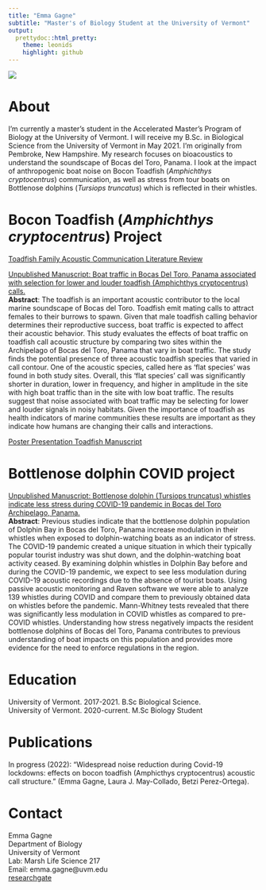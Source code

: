 ```yaml
---
title: "Emma Gagne"
subtitle: "Master's of Biology Student at the University of Vermont"
output: 
  prettydoc::html_pretty:
    theme: leonids
    highlight: github
---
```

![](headshot.jpg)

# About

I'm currently a master's student in the Accelerated Master's Program of Biology at the University of Vermont. I will receive my B.Sc. in Biological Science from the University of Vermont in May 2021. I'm originally from Pembroke, New Hampshire. My research focuses on bioacoustics to understand the soundscape of Bocas del Toro, Panama. I look at the impact of anthropogenic boat noise on Bocon Toadfish (*Amphichthys cryptocentrus*) communication, as well as stress from tour boats on Bottlenose dolphins (*Tursiops truncatus*) which is reflected in their whistles.

# Bocon Toadfish (*Amphichthys cryptocentrus*) Project

[Toadfish Family Acoustic Communication Literature Review](Toadfish Review.pdf)  

[Unpublished Manuscript: Boat traffic in Bocas Del Toro, Panama associated with selection for lower and louder toadfish (Amphichthys cryptocentrus) calls.](Final Manuscript - Emma Gagne.pdf)  
**Abstract**: The toadfish is an important acoustic contributor to the local marine soundscape of Bocas del Toro.  Toadfish emit mating calls to attract females to their burrows to spawn. Given that male toadfish calling behavior determines their reproductive success, boat traffic is expected to affect their acoustic behavior. This study evaluates the effects of boat traffic on toadfish call acoustic structure by comparing two sites within the Archipelago of Bocas del Toro, Panama that vary in boat traffic. The study finds the potential presence of three acoustic toadfish species that varied in call contour. One of the acoustic species, called here as ‘flat species’ was found in both study sites. Overall, this ‘flat species’ call was significantly shorter in duration, lower in frequency, and higher in amplitude in the site with high boat traffic than in the site with low boat traffic.  The results suggest that noise associated with boat traffic may be selecting for lower and louder signals in noisy habitats. Given the importance of toadfish as health indicators of marine communities these results are important as they indicate how humans are changing their calls and interactions.

[Poster Presentation Toadfish Manuscript](SRC2020.pptx)


# Bottlenose dolphin COVID project

[Unpublished Manuscript: Bottlenose dolphin (Tursiops truncatus) whistles indicate less stress during COVID-19 pandemic in Bocas del Toro Archipelago, Panama.](Gagne_Manuscript.pdf)  
**Abstract**: Previous studies indicate that the bottlenose dolphin population of Dolphin Bay in Bocas del Toro, Panama increase modulation in their whistles when exposed to dolphin-watching boats as an indicator of stress. The COVID-19 pandemic created a unique situation in which their typically popular tourist industry was shut down, and the dolphin-watching boat activity ceased. By examining dolphin whistles in Dolphin Bay before and during the COVID-19 pandemic, we expect to see less modulation during COVID-19 acoustic recordings due to the absence of tourist boats. Using passive acoustic monitoring and Raven software we were able to analyze 139 whistles during COVID and compare them to previously obtained data on whistles before the pandemic. Mann-Whitney tests revealed that there was significantly less modulation in COVID whistles as compared to pre-COVID whistles. Understanding how stress negatively impacts the resident bottlenose dolphins of Bocas del Toro, Panama contributes to previous understanding of boat impacts on this population and provides more evidence for the need to enforce regulations in the region.


# Education

University of Vermont. 2017-2021. B.Sc Biological Science.  
University of Vermont. 2020-current. M.Sc Biology Student

# Publications
In progress (2022): "Widespread noise reduction during Covid-19 lockdowns: effects on bocon toadfish (Amphicthys cryptocentrus) acoustic call structure." (Emma Gagne, Laura J. May-Collado, Betzi Perez-Ortega).


# Contact
Emma Gagne  
Department of Biology  
University of Vermont  
Lab: Marsh Life Science 217  
Email: emma.gagne@uvm.edu  
[researchgate](https://www.researchgate.net/profile/Emma-Gagne)